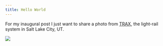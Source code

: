 ```yaml
---
title: Hello World
---
```


For my inaugural post I just want to share a photo from [TRAX](http://en.wikipedia.org/wiki/Utah_Transit_Authority), the light-rail system in Salt Lake City, UT. 

![](/images/10_28_Trax.jpg)
